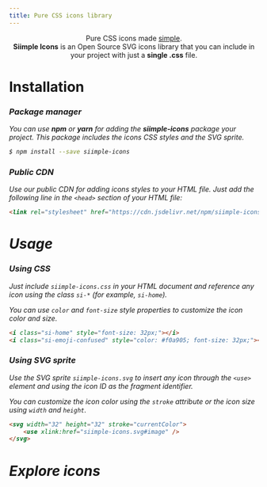 ```yaml
---
title: Pure CSS icons library
---
```




<div className="has-pt-24-tablet has-pt-12-mobile has-pb-24" align="center">
    <div className="has-weight-black has-size-9 has-text-gray-700 has-mb-0">
        <span className="has-text-blue-500">Pure CSS</span> icons made <u>simple</u>.
    </div>
    <div className="has-text-gray-500 has-size-3 has-maxw-192">
        <b>Siimple Icons</b> is an Open Source SVG icons library that you can include in your project with just a <b>single .css</b> file.
    </div>
</div>


# Installation

<div className="columns has-pt-none">
<div className="column is-half is-full-mobile has-pt-none">

### <i className="si-box" /> Package manager

You can use **npm** or **yarn** for adding the **siimple-icons** package your project. This package includes the icons CSS styles and the SVG sprite.

```bash
$ npm install --save siimple-icons
```

</div>
<div className="column is-half is-full-mobile has-pt-none">

### <i className="si-share" /> Public CDN

Use our public CDN for adding icons styles to your HTML file. Just add the following line in the `<head>` section of your HTML file:

```html
<link rel="stylesheet" href="https://cdn.jsdelivr.net/npm/siimple-icons/siimple-icons.css" />
```

</div>
</div>


# Usage

### Using CSS

<div className="columns has-py-none">
<div className="column is-two-fifths is-full-mobile has-py-none">

Just include `siimple-icons.css` in your HTML document and reference any icon using the class `si-*` (for example, `si-home`).

You can use `color` and `font-size` style properties to customize the icon color and size.

</div>
<div className="column is-three-fifths is-full-mobile has-py-none">

```html
<i class="si-home" style="font-size: 32px;"></i>
<i class="si-emoji-confused" style="color: #f0a905; font-size: 32px;"></i>
```

</div>
</div>

### Using SVG sprite

<div className="columns has-py-none">
<div className="column is-two-fifths is-full-mobile has-py-none">

Use the SVG sprite `siimple-icons.svg` to insert any icon through the `<use>` element and using the icon ID as the fragment identifier. 

You can customize the icon color using the `stroke` attribute or the icon size using `width` and `height`.

</div>
<div className="column is-three-fifths is-full-mobile has-py-none">

```html
<svg width="32" height="32" stroke="currentColor">
    <use xlink:href="siimple-icons.svg#image" />
</svg>
```

</div>
</div>


# Explore icons

<Icons />

